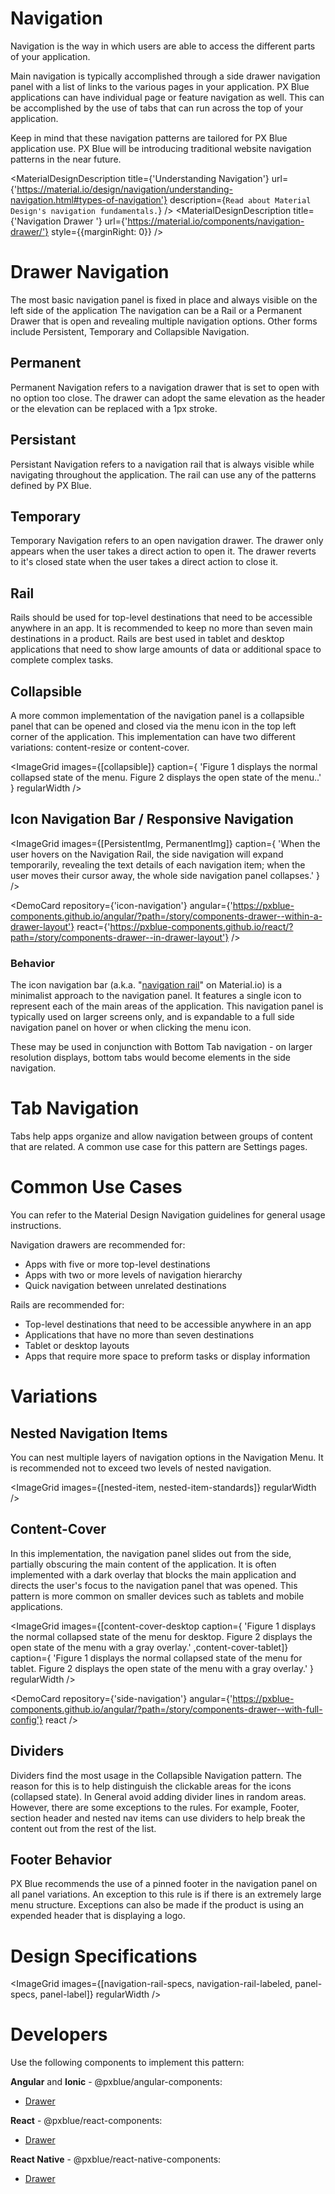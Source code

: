 



<!-- New Images -->


<!-- KEYWORDS: design pattern navigation drawer menu -->

# Navigation

<ImageGrid images={navigation-banner]} regularWidth />

Navigation is the way in which users are able to access the different parts of your application.

Main navigation is typically accomplished through a side drawer navigation panel with a list of links to the various pages in your application. PX Blue applications can have individual page or feature navigation as well. This can be accomplished by the use of tabs that can run across the top of your application.

Keep in mind that these navigation patterns are tailored for PX Blue application use. PX Blue will be introducing traditional website navigation patterns in the near future.


<MaterialDesignDescription
    title={'Understanding Navigation'}
    url={'https://material.io/design/navigation/understanding-navigation.html#types-of-navigation'}
    description={`Read about Material Design's navigation fundamentals.`}
/>
<MaterialDesignDescription
    title={'Navigation Drawer '}
    url={'https://material.io/components/navigation-drawer/'}
    style={{marginRight: 0}}
/>

# Drawer Navigation

The most basic navigation panel is fixed in place and always visible on the left side of the application The navigation can be a Rail or a Permanent Drawer that is open and revealing multiple navigation options. Other forms include Persistent, Temporary and Collapsible Navigation.

## Permanent

Permanent Navigation refers to a navigation drawer that is set to open with no option too close. The drawer can adopt the same elevation as the header or the elevation can be replaced with a 1px stroke.

<ImageGrid images={[navigation-permanent]} regularWidth />

## Persistant

Persistant Navigation refers to a navigation rail that is always visible while navigating throughout the application. The rail can use any of the patterns defined by PX Blue.

<ImageGrid images={[navigation-persistant]} regularWidth />

## Temporary

Temporary Navigation refers to an open navigation drawer. The drawer only appears when the user takes a direct action to open it. The drawer reverts to it's closed state when the user takes a direct action to close it.

<ImageGrid images={[navigation-temporary]} regularWidth />

## Rail

Rails should be used for top-level destinations that need to be accessible anywhere in an app. It is recommended to keep no more than seven main destinations in a product. Rails are best used in tablet and desktop applications that need to show large amounts of data or additional space to complete complex tasks.

<ImageGrid images={[navigation-rail]} regularWidth />

## Collapsible

A more common implementation of the navigation panel is a collapsible panel that can be opened and closed via the menu icon in the top left corner of the application. This implementation can have two different variations: content-resize or content-cover.

<ImageGrid 
    images={[collapsible]} 
    caption={
        'Figure 1 displays the normal collapsed state of the menu.
         Figure 2 displays the open state of the menu..'
    }
regularWidth />

## Icon Navigation Bar / Responsive Navigation

<ImageGrid
    images={[PersistentImg, PermanentImg]}
    caption={
        'When the user hovers on the Navigation Rail, the side navigation will expand temporarily, revealing the text details of each navigation item; when the user moves their cursor away, the whole side navigation panel collapses.'
    }
/>

<DemoCard
    repository={'icon-navigation'}
    angular={'https://pxblue-components.github.io/angular/?path=/story/components-drawer--within-a-drawer-layout'}
    react={'https://pxblue-components.github.io/react/?path=/story/components-drawer--in-drawer-layout'}
/>

### Behavior

The icon navigation bar (a.k.a. "[navigation rail](https://material.io/components/navigation-rail/#anatomy)" on Material.io) is a minimalist approach to the navigation panel. It features a single icon to represent each of the main areas of the application. This navigation panel is typically used on larger screens only, and is expandable to a full side navigation panel on hover or when clicking the menu icon.

These may be used in conjunction with Bottom Tab navigation - on larger resolution displays, bottom tabs would become elements in the side navigation.

# Tab Navigation

Tabs help apps organize and allow navigation between groups of content that are related. A common use case for this pattern are Settings pages.

<ImageGrid images={[navigation-tabs]} regularWidth />

# Common Use Cases

You can refer to the Material Design Navigation guidelines for general usage instructions.

Navigation drawers are recommended for:

- Apps with five or more top-level destinations
- Apps with two or more levels of navigation hierarchy
- Quick navigation between unrelated destinations

Rails are recommended for:

- Top-level destinations that need to be accessible anywhere in an app
- Applications that have no more than seven destinations
- Tablet or desktop layouts
- Apps that require more space to preform tasks or display information

# Variations

<ImageGrid images={[anatomy]} regularWidth />

## Nested Navigation Items

You can nest multiple layers of navigation options in the Navigation Menu. It is recommended not to exceed two levels of nested navigation. 

<ImageGrid images={[nested-item, nested-item-standards]} regularWidth />

## Content-Cover

In this implementation, the navigation panel slides out from the side, partially obscuring the main content of the application. It is often implemented with a dark overlay that blocks the main application and directs the user's focus to the navigation panel that was opened. This pattern is more common on smaller devices such as tablets and mobile applications. 

<ImageGrid 
    images={[content-cover-desktop
    caption={
        'Figure 1 displays the normal collapsed state of the menu for desktop.
         Figure 2 displays the open state of the menu with a gray overlay.'
    ,content-cover-tablet]} 
    caption={
        'Figure 1 displays the normal collapsed state of the menu for tablet.
         Figure 2 displays the open state of the menu with a gray overlay.'
    }
regularWidth />

<!-- @TODO switch side-navigation links over to the "Component Recommendations style" instead of a "Interactive Code example" once we have one designed. -->

<DemoCard
    repository={'side-navigation'}
    angular={'https://pxblue-components.github.io/angular/?path=/story/components-drawer--with-full-config'}
    react
/>

## Dividers

Dividers find the most usage in the Collapsible Navigation pattern. The reason for this is to help distinguish the clickable areas for the icons (collapsed state). In General avoid adding divider lines in random areas. However, there are some exceptions to the rules. For example, Footer, section header and nested nav items can use dividers to help break the content out from the rest of the list.

<ImageGrid images={[divider]} regularWidth />

## Footer Behavior

PX Blue recommends the use of a pinned footer in the navigation panel on all panel variations. An exception to this rule is if there is an extremely large menu structure. Exceptions can also be made if the product is using an expended header that is displaying a logo. 

# Design Specifications

<ImageGrid images={[navigation-rail-specs, navigation-rail-labeled, panel-specs, panel-label]} regularWidth />

<Divider />

# Developers

Use the following components to implement this pattern:

**Angular** and **Ionic** - @pxblue/angular-components:

- [Drawer](https://pxblue-components.github.io/angular/?path=/info/components-drawer--readme)

**React** - @pxblue/react-components:

- [Drawer](https://pxblue-components.github.io/react/?path=/info/components-drawer--get-read-me-story)

**React Native** - @pxblue/react-native-components:

- [Drawer](https://pxblue-components.github.io/react-native/?path=/info/components-documentation--drawer)
